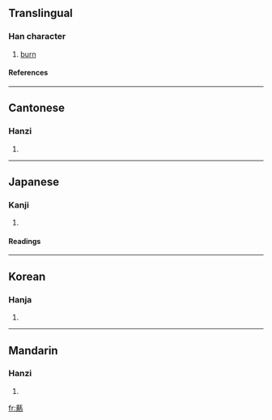 ==Translingual==
===Han character===
{{Han char|rn=86|rad=火|as=15|sn=19|four=4433<sub>1</sub>|canj=廿土戈火 (TGIF)}}
# [[burn]]
====References====
{{Han ref|kx=0686.170|dkj=19541|dj=1099.040|hdz=32244.060|uh=7207|ud=29191|bh=F26B|bd=62059}}

----
==Cantonese==
===Hanzi===
{{yue-hanzi|jyut=|y=yut3}}
# {{defn|Cantonese}}

----
==Japanese==
===Kanji===
{{ja-kanji|grade=|rs=火15}}
# {{defn|Japanese}} 
====Readings====
{{ja-readings|on=[[ぜつ]] (zetsu), [[ねち]] (nechi), [[ぜい]] (zei), [[ねい]] (nei), [[ねつ]] (netsu)|kun=[[やく]] (yaku)}}

----
==Korean==
===Hanja===
{{ko-hanja|hangeul=설|eumhun=|rv=seol|mr=sŏl|y=sel}}
# {{defn|Korean}}

----
==Mandarin==
===Hanzi===
{{cmn-hanzi|pin=[[rè]] ([[re4]]), [[ruò]] ([[ruo4]])|wg=je<sup>4</sup>, jo<sup>4</sup>}}
# {{defn|Mandarin}}

[[fr:爇]]